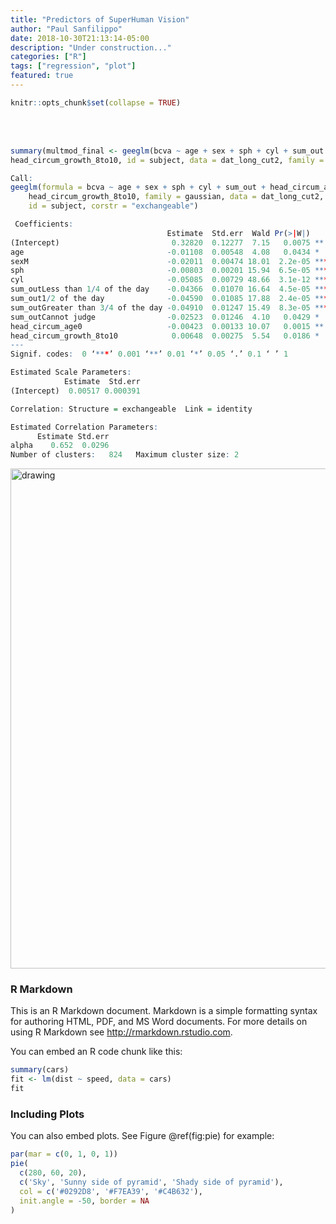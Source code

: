 ```yaml
---
title: "Predictors of SuperHuman Vision"
author: "Paul Sanfilippo"
date: 2018-10-30T21:13:14-05:00
description: "Under construction..."
categories: ["R"]
tags: ["regression", "plot"]
featured: true
---
```


```r
knitr::opts_chunk$set(collapse = TRUE)
```

<br><br>

```r
summary(multmod_final <- geeglm(bcva ~ age + sex + sph + cyl + sum_out + head_circum_age0 + 
head_circum_growth_8to10, id = subject, data = dat_long_cut2, family = gaussian, corstr = "exchangeable"))
```

```r
Call:
geeglm(formula = bcva ~ age + sex + sph + cyl + sum_out + head_circum_age0 + 
    head_circum_growth_8to10, family = gaussian, data = dat_long_cut2, 
    id = subject, corstr = "exchangeable")

 Coefficients:
                                   Estimate  Std.err  Wald Pr(>|W|)    
(Intercept)                         0.32820  0.12277  7.15   0.0075 ** 
age                                -0.01108  0.00548  4.08   0.0434 *  
sexM                               -0.02011  0.00474 18.01  2.2e-05 ***
sph                                -0.00803  0.00201 15.94  6.5e-05 ***
cyl                                -0.05085  0.00729 48.66  3.1e-12 ***
sum_outLess than 1/4 of the day    -0.04366  0.01070 16.64  4.5e-05 ***
sum_out1/2 of the day              -0.04590  0.01085 17.88  2.4e-05 ***
sum_outGreater than 3/4 of the day -0.04910  0.01247 15.49  8.3e-05 ***
sum_outCannot judge                -0.02523  0.01246  4.10   0.0429 *  
head_circum_age0                   -0.00423  0.00133 10.07   0.0015 ** 
head_circum_growth_8to10            0.00648  0.00275  5.54   0.0186 *  
---
Signif. codes:  0 ‘***’ 0.001 ‘**’ 0.01 ‘*’ 0.05 ‘.’ 0.1 ‘ ’ 1

Estimated Scale Parameters:
            Estimate  Std.err
(Intercept)  0.00517 0.000391

Correlation: Structure = exchangeable  Link = identity 

Estimated Correlation Parameters:
      Estimate Std.err
alpha    0.652  0.0296
Number of clusters:   824   Maximum cluster size: 2 
```


[](/pdf/file1.pdf)
<img src="/pdf/sv_fig1.pdf" alt="drawing" width="800"/>




### R Markdown

This is an R Markdown document. Markdown is a simple formatting syntax for authoring HTML, PDF, and MS Word documents. For more details on using R Markdown see <http://rmarkdown.rstudio.com>.

You can embed an R code chunk like this:

```r
summary(cars)
fit <- lm(dist ~ speed, data = cars)
fit
```

### Including Plots

You can also embed plots. See Figure \@ref(fig:pie) for example:

```r
par(mar = c(0, 1, 0, 1))
pie(
  c(280, 60, 20),
  c('Sky', 'Sunny side of pyramid', 'Shady side of pyramid'),
  col = c('#0292D8', '#F7EA39', '#C4B632'),
  init.angle = -50, border = NA
)
```
